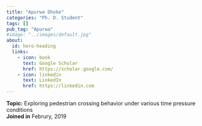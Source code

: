```yaml
---
title: "Apurwa Dhoke"
categories: "Ph. D. Student"
tags: []
pub_tag: "Apurwa"
#image: "../images/default.jpg"
about:
  id: hero-heading
  links:
    - icon: book
      text: Google Scholar
      href: https://scholar.google.com/
    - icon: linkedin
      text: LinkedIn
      href: https://linkedin.com
---
```


:::{#hero-heading}
**Topic:** Exploring pedestrian crossing behavior under various time pressure
conditions
 <br>
**Joined in** Februry, 2019
:::
